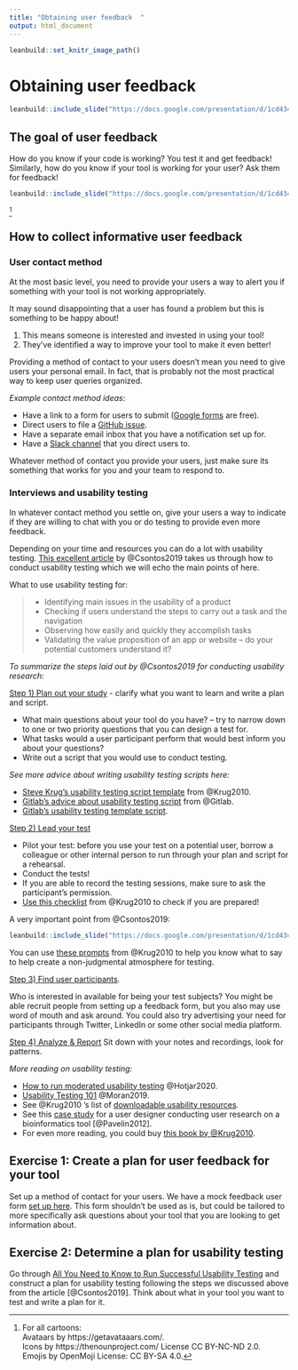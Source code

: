 ```yaml
---
title: "Obtaining user feedback  "
output: html_document
---
```


```r
leanbuild::set_knitr_image_path()
```

# Obtaining user feedback

```r
leanbuild::include_slide("https://docs.google.com/presentation/d/1cd434bkLer_CJ04GzpsZwzeEA9gjc5Ho6QimiHPbyEg/edit#slide=id.gd422c5de97_0_60")
```

## The goal of user feedback

How do you know if your code is working? You test it and get feedback!
Similarly, how do you know if your tool is working for your user? Ask them for feedback!

```r
leanbuild::include_slide("https://docs.google.com/presentation/d/1cd434bkLer_CJ04GzpsZwzeEA9gjc5Ho6QimiHPbyEg/edit#slide=id.gcdcbd8d802_0_173")
```
^[For all cartoons:     
Avataars by https://getavataaars.com/.   
Icons by https://thenounproject.com/ License CC BY-NC-ND 2.0.     
Emojis by OpenMoji License: CC BY-SA 4.0.]

## How to collect informative user feedback

### User contact method

At the most basic level, you need to provide your users a way to alert you if something with your tool is not working appropriately.

It may sound disappointing that a user has found a problem but this is something to be happy about!  

1) This means someone is interested and invested in using your tool!   
2) They've identified a way to improve your tool to make it even better!  

Providing a method of contact to your users doesn't mean you need to give users your personal email. In fact, that is probably not the most practical way to keep user queries organized.

_Example contact method ideas_:

- Have a link to a form for users to submit ([Google forms](https://www.google.com/forms/about/) are free).   
- Direct users to file a [GitHub issue](https://docs.github.com/en/github/managing-your-work-on-github/about-issues).    
- Have a separate email inbox that you have a notification set up for.  
- Have a [Slack channel](https://slack.com/) that you direct users to.  

Whatever method of contact you provide your users, just make sure its something that works for you and your team to respond to.

### Interviews and usability testing

In whatever contact method you settle on, give your users a way to indicate if they are willing to chat with you or do testing to provide even more feedback.

Depending on your time and resources you can do a lot with usability testing. [This excellent article](https://uxstudioteam.com/ux-blog/usability-testing/) by @Csontos2019 takes us through how to conduct usability testing which we will echo the main points of here.

What to use usability testing for:

> - Identifying main issues in the usability of a product
> - Checking if users understand the steps to carry out a task and the navigation
> - Observing how easily and quickly they accomplish tasks
> - Validating the value proposition of an app or website – do your potential customers understand it?

_To summarize the steps laid out by @Csontos2019 for conducting usability research_:

[Step 1) Plan out your study](https://uxstudioteam.com/ux-blog/usability-testing/#Step_1_Plan_your_study) - clarify what you want to learn and write a plan and script.

- What main questions about your tool do you have? -- try to narrow down to one or two priority questions that you can design a test for.  
- What tasks would a user participant perform that would best inform you about your questions?  
- Write out a script that you would use to conduct testing.  

_See more advice about writing usability testing scripts here:_    

- [Steve Krug's usability testing script template](http://sensible.com/downloads/test-script-web.pdf) from @Krug2010.  
- [Gitlab's advice about usability testing script](https://about.gitlab.com/handbook/engineering/ux/ux-research-training/writing-usability-testing-script/) from @Gitlab.  
- [Gitlab's usability testing template script](https://docs.google.com/document/d/1_5Qu2JR9QE5LE6cK4eq9yJs-nXv2rlWWifcjacaiWdI/edit).  
  

[Step 2) Lead your test](https://uxstudioteam.com/ux-blog/usability-testing/#Step_3_Lead_the_test)

- Pilot your test: before you use your test on a potential user, borrow a colleague or other internal person to run through your plan and script for a rehearsal.
- Conduct the tests!
- If you are able to record the testing sessions, make sure to ask the participant's permission.
- [Use this checklist](http://sensible.com/downloads/checklists.pdf) from @Krug2010 to check if you are prepared!

A very important point from @Csontos2019:

```r
leanbuild::include_slide("https://docs.google.com/presentation/d/1cd434bkLer_CJ04GzpsZwzeEA9gjc5Ho6QimiHPbyEg/edit#slide=id.gd2cd8e726d_0_5")
```

You can use [these prompts](https://sensible.com/downloads/things-a-therapist-would-say.pdf) from @Krug2010 to help you know what to say to help create a non-judgmental atmosphere for testing.

[Step 3) Find user participants](https://uxstudioteam.com/ux-blog/usability-testing/#Step_2_User_test_participants).

Who is interested in available for being your test subjects? You might be able recruit people from setting up a feedback form, but you also may use word of mouth and ask around. You could also try advertising your need for participants through Twitter, LinkedIn or some other social media platform.

[Step 4) Analyze & Report](https://uxstudioteam.com/ux-blog/usability-testing/#Step_4_Analyze_Report)
Sit down with your notes and recordings, look for patterns.

_More reading on usability testing:_

- [How to run moderated usability testing](https://www.hotjar.com/usability-testing/process-examples/) @Hotjar2020.
- [Usability Testing 101](https://www.nngroup.com/articles/usability-testing-101/) @Moran2019.
- See @Krug2010 's list of [downloadable usability resources](https://sensible.com/download-files/).
- See this [case study](https://journals.plos.org/ploscompbiol/article?id=10.1371/journal.pcbi.1002554) for a user designer conducting user research on a bioinformatics tool [@Pavelin2012].
- For even more reading, you could buy [this book by @Krug2010](https://www.amazon.com/Rocket-Surgery-Made-Easy-Yourself-ebook/dp/B002UXRGNO).

## Exercise 1: Create a plan for user feedback for your tool

Set up a method of contact for your users. We have a mock feedback user form [set up here](https://docs.google.com/forms/d/1erbaH2k8cra0A2GB6W9Da0tqJCT41ZPlCmHXpKRcMLk/edit?usp=sharing). This form shouldn't be used as is, but could be tailored to more specifically ask questions about your tool that you are looking to get information about.

## Exercise 2: Determine a plan for usability testing

Go through [All You Need to Know to Run Successful Usability Testing](https://uxstudioteam.com/ux-blog/usability-testing/) and construct a plan for usability testing following the steps we discussed above from the article [@Csontos2019]. Think about what in your tool you want to test and write a plan for it.
